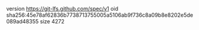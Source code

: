 version https://git-lfs.github.com/spec/v1
oid sha256:45e78af62836b7738713755005a5106ab9f736c8a09b8e8202e5de089ad48355
size 4272
